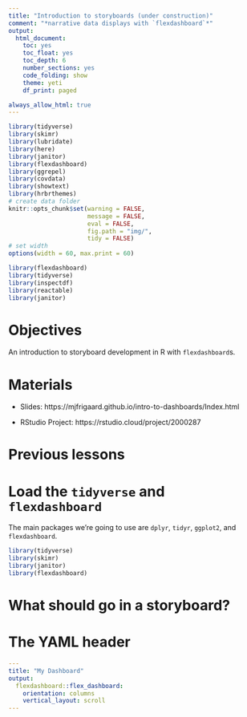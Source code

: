 ```yaml
---
title: "Introduction to storyboards (under construction)"
comment: "*narrative data displays with `flexdashboard`*"
output:
  html_document: 
    toc: yes
    toc_float: yes
    toc_depth: 6
    number_sections: yes
    code_folding: show
    theme: yeti
    df_print: paged

always_allow_html: true
---
```



```r
library(tidyverse)
library(skimr)
library(lubridate)
library(here)
library(janitor)
library(flexdashboard)
library(ggrepel)
library(covdata)
library(showtext)
library(hrbrthemes)
# create data folder
knitr::opts_chunk$set(warning = FALSE,
                      message = FALSE,
                      eval = FALSE,
                      fig.path = "img/",
                      tidy = FALSE)
# set width
options(width = 60, max.print = 60)
```

```r
library(flexdashboard)
library(tidyverse)
library(inspectdf)
library(reactable)
library(janitor)
```

# Objectives

An introduction to storyboard development in R with `flexdashboard`s. 

# Materials

- Slides: https://mjfrigaard.github.io/intro-to-dashboards/Index.html 

- RStudio Project: https://rstudio.cloud/project/2000287

# Previous lessons


# Load the `tidyverse` and `flexdashboard`

The main packages we're going to use are `dplyr`, `tidyr`, `ggplot2`, and `flexdashboard`. 


```r
library(tidyverse)
library(skimr)
library(janitor)
library(flexdashboard)
```

# What should go in a storyboard?

# The YAML header

```yaml
---
title: "My Dashboard"
output: 
  flexdashboard::flex_dashboard:
    orientation: columns
    vertical_layout: scroll
---
```



